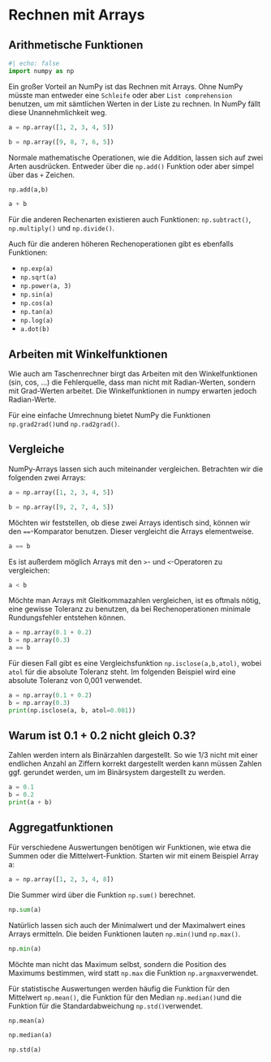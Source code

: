 # Rechnen mit Arrays

## Arithmetische Funktionen

```python
#| echo: false
import numpy as np
```

Ein großer Vorteil an NumPy ist das Rechnen mit Arrays. Ohne NumPy müsste man 
entweder eine `Schleife` oder aber `List comprehension` benutzen, um mit 
sämtlichen Werten in der Liste zu rechnen. In NumPy fällt diese Unannehmlichkeit 
weg.

```python
a = np.array([1, 2, 3, 4, 5])

b = np.array([9, 8, 7, 6, 5])
```

Normale mathematische Operationen, wie die Addition, lassen sich auf zwei Arten 
ausdrücken. Entweder über die `np.add()` Funktion oder aber simpel über das `+` 
Zeichen.

```python
np.add(a,b)
```

```python
a + b
```

Für die anderen Rechenarten existieren auch Funktionen: `np.subtract()`, 
`np.multiply()` und `np.divide()`. 

Auch für die anderen höheren Rechenoperationen gibt es ebenfalls Funktionen:

* `np.exp(a)`
* `np.sqrt(a)`
* `np.power(a, 3)`
* `np.sin(a)`
* `np.cos(a)`
* `np.tan(a)`
* `np.log(a)`
* `a.dot(b)`

::: {.callout-warning}

## Arbeiten mit Winkelfunktionen

Wie auch am Taschenrechner birgt das Arbeiten mit den Winkelfunktionen 
(sin, cos, ...) die Fehlerquelle, dass man nicht mit Radian-Werten, sondern mit 
Grad-Werten arbeitet. Die Winkelfunktionen in numpy erwarten jedoch 
Radian-Werte. 

Für eine einfache Umrechnung bietet NumPy die Funktionen `np.grad2rad()`und 
`np.rad2grad()`.

:::

## Vergleiche

NumPy-Arrays lassen sich auch miteinander vergleichen. Betrachten wir die 
folgenden zwei Arrays:

```python
a = np.array([1, 2, 3, 4, 5])

b = np.array([9, 2, 7, 4, 5])
```

Möchten wir feststellen, ob diese zwei Arrays identisch sind, können wir 
den `==`-Komparator benutzen. Dieser vergleicht die Arrays elementweise.

```python
a == b
```

Es ist außerdem möglich Arrays mit den `>`- und `<`-Operatoren zu vergleichen:

```python
a < b
```

Möchte man Arrays mit Gleitkommazahlen vergleichen, ist es oftmals nötig, eine 
gewisse Toleranz zu benutzen, da bei Rechenoperationen minimale Rundungsfehler 
entstehen können. 

```python
a = np.array(0.1 + 0.2)
b = np.array(0.3)
a == b
```

Für diesen Fall gibt es eine Vergleichsfunktion `np.isclose(a,b,atol)`, wobei 
`atol` für die absolute Toleranz steht. Im folgenden Beispiel wird eine absolute 
Toleranz von 0,001 verwendet.

```python
a = np.array(0.1 + 0.2)
b = np.array(0.3)
print(np.isclose(a, b, atol=0.001))
```

::: {.callout-note collapse="true"}

## Warum ist 0.1 + 0.2 nicht gleich 0.3?

Zahlen werden intern als Binärzahlen dargestellt. So wie 1/3 nicht mit einer 
endlichen Anzahl an Ziffern korrekt dargestellt werden kann müssen Zahlen ggf. 
gerundet werden, um im Binärsystem dargestellt zu werden. 

```python
a = 0.1
b = 0.2
print(a + b)
```

:::

## Aggregatfunktionen

Für verschiedene Auswertungen benötigen wir Funktionen, wie etwa die Summen 
oder die Mittelwert-Funktion. Starten wir mit einem Beispiel Array a:

```python
a = np.array([1, 2, 3, 4, 8])
```

Die Summer wird über die Funktion `np.sum()` berechnet.
```python
np.sum(a)
```

Natürlich lassen sich auch der Minimalwert und der Maximalwert eines Arrays 
ermitteln. Die beiden Funktionen lauten `np.min()`und `np.max()`. 

```python
np.min(a)
```

Möchte man nicht das Maximum selbst, sondern die Position des Maximums bestimmen, 
wird statt `np.max` die Funktion `np.argmax`verwendet.

Für statistische Auswertungen werden häufig die Funktion für den Mittelwert 
`np.mean()`, die Funktion für den Median `np.median()`und die Funktion für die 
Standardabweichung `np.std()`verwendet.

```python
np.mean(a)
```

```python
np.median(a)
```

```python
np.std(a)
```

<!-- 
::: {.callout-tip collapse="true"}

## Übung: Rechnen mit Arrays



::: {.callout-caution icon="false" collapse="true"}


## Lösung

:::

::: -->